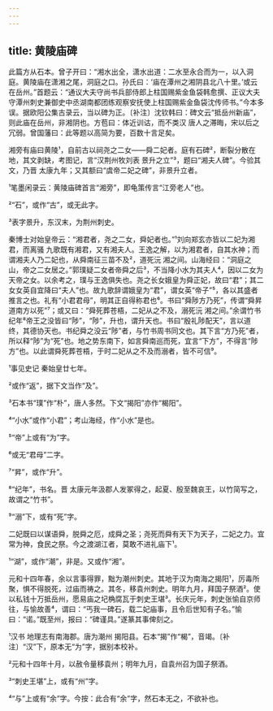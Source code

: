 ```yaml
---
---
---
```

title: 黄陵庙碑
---







此篇方从石本。曾子开曰：“湘水出全，潇水出道：二水至永合而为一，以入洞庭。黄陵庙在潇湘之尾，洞庭之口。孙氏曰：‘庙在潭州之湘阴县北八十里。’或云在岳州。”首题云：“通议大夫守尚书兵部侍郎上柱国赐紫金鱼袋韩愈撰、正议大夫守潭州刺史兼御史中丞湖南都团练观察安抚使上柱国赐紫金鱼袋沈传师书。”今本多误。据欧阳公集古录云，当以碑为正。〔补注〕沈钦韩曰：碑文云“抵岳州新庙”，则此庙在岳州，非湘阴也。方苞曰：体近训诂，而不类汉 唐人之滞晦，宋以后之冗弱。曾国藩曰：此等题以高简为要，百数十言足矣。

湘旁有庙曰黄陵¹，自前古以祠尧之二女——舜二妃者。庭有石碑²，断裂分散在地，其文剥缺，考图记，言“汉荆州牧刘表 景升之立”³，题曰“湘夫人碑”。今验其文，乃晋 太康九年；又其额曰“虞帝二妃之碑”，非景升立者。

¹笔墨闲录云：黄陵庙碑首言“湘旁”，即龟策传言“江旁老人”也。

²“石”，或作“古”，或无此字。

³表字景升，东汉末，为荆州刺史。

秦博士对始皇帝云：“湘君者，尧之二女，舜妃者也。”¹刘向郑玄亦皆以二妃为湘君，而离骚 九歌既有湘君，又有湘夫人。王逸之解，以为湘君者，自其水神；而谓湘夫人乃二妃也，从舜南征三苗不及²，道死沅 湘之间。山海经曰：“洞庭之山，帝之二女居之。”郭璞疑二女者帝舜之后³，不当降小水为其夫人⁴，因以二女为天帝之女。以余考之，璞与王逸俱失也。尧之长女娥皇为舜正妃，故曰“君”；其二女女英自宜降曰“夫人”也。故九歌辞谓娥皇为“君”，谓女英“帝子”⁵，各以其盛者推言之也。礼有“小君君母”，明其正自得称君也⁶。书曰“舜陟方乃死”，传谓“舜昇道南方以死”⁷；或又曰：“舜死葬苍梧，二妃从之不及，溺死沅 湘之间。”余谓竹书纪年⁸帝王之没皆曰“陟”，“陟”，升也，谓升天也。书曰“殷礼陟配天”，言以道终，其德协天也。书纪舜之没云“陟”者，与竹书周书同文也。其下言“方乃死”者，所以释“陟”为“死”也。地之势东南下，如言舜南巡而死，宜言“下方”，不得言“陟方”也。以此谓舜死葬苍梧，于时二妃从之不及而溺者，皆不可信⁹。

¹事见史记 秦始皇廿七年。

²或作“返”，据下文当作“及”。

³石本书“璞”作“朴”，唐人多然。下文“揭阳”亦作“楬阳”。

⁴“小水”或作“小君”；考山海经，作“小水”是也。

⁵“帝”上或有“为”字。

⁶或无“君母”二字。

⁷“昇”，或作“升”。

⁸“纪年”，书名。晋 太康元年汲郡人发冢得之，起夏、殷至魏哀王，以竹简写之，故谓之“竹书”。

⁹“溺”下，或有“死”字。

二妃既曰以谋语舜，脱舜之厄，成舜之圣；尧死而舜有天下为天子，二妃之力。宜常为神，食民之祭。今之渡湖江者，莫敢不进礼庙下¹。

¹“湖”，或作“潮”，非是。又或作“湘”。

元和十四年春，余以言事得罪，黜为潮州刺史。其地于汉为南海之揭阳¹，厉毒所聚，惧不得脱死，过庙而祷之。其冬，移袁州刺史。明年九月，拜国子祭酒²。使以私钱十万抵岳州，愿易庙之圮桷腐瓦于刺史王堪³。长庆元年，刺史张愉自京师往，与愉故善⁴，谓曰：“丐我一碑石，载二妃庙事，且令后世知有子名。”愉曰：“诺。”既至州，报曰：“碑谨具。”遂篆其事俾刻之。

¹汉书 地理志有南海郡。唐为潮州 揭阳县。石本“揭”作“楬”，音竭。〔补注〕“汉”下，原本无“为”字，据别本校补。

²元和十四年十月，以赦令量移袁州；明年九月，自袁州召为国子祭酒。

³“刺史王堪”上，或有“州”字。

⁴“与”上或有“余”字。今按：此合有“余”字，然石本无之，不欲补也。